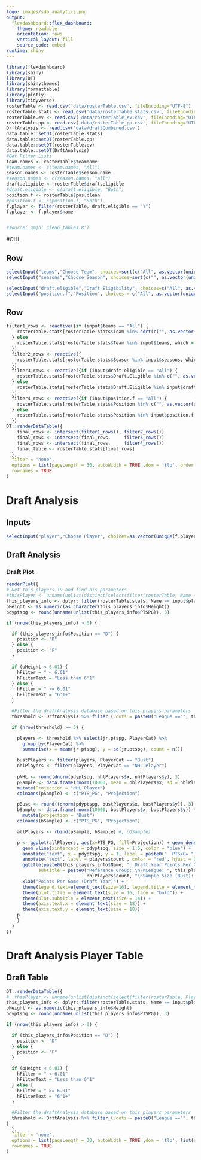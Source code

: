 ```yaml
---
logo: images/sdb_analytics.png
output: 
  flexdashboard::flex_dashboard:
    theme: readable
    orientation: rows
    vertical_layout: fill
    source_code: embed
runtime: shiny
---
```


```r
library(flexdashboard)
library(shiny)
library(DT)
library(shinythemes)
library(formattable)
library(plotly)
library(tidyverse)
rosterTable <- read.csv('data/rosterTable.csv', fileEncoding="UTF-8")
rosterTable.stats <- read.csv('data/rosterTable_stats.csv', fileEncoding="UTF-8")
rosterTable.ev <- read.csv('data/rosterTable_ev.csv', fileEncoding="UTF-8")
rosterTable.pp <- read.csv('data/rosterTable_pp.csv', fileEncoding="UTF-8")
DrftAnalysis <- read.csv('data/draftCombined.csv')
data.table::setDT(rosterTable.stats)
data.table::setDT(rosterTable.pp)
data.table::setDT(rosterTable.ev)
data.table::setDT(DrftAnalysis)
#Get Filter Lists
team.names <- rosterTable$teamname
#team.names <- c(team.names, "All")
season.names <- rosterTable$season.name
#season.names <- c(season.names, "All")
draft.eligible <- rosterTable$draft.eligible
#draft.eligible <- c(draft.eligible, "Both")
position.f <- rosterTable$pos.clean
#position.f <- c(position.f, "Both")
f.player <- filter(rosterTable, draft.eligible == "Y")
f.player <- f.player$name


#source('qmjhl_clean_tables.R')
```

#OHL

Row {data-height=50}
-----------------------------------------------------------------------



```r
selectInput("teams","Choose Team", choices=sort(c("All", as.vector(unique(team.names)))), selected = "All", multiple=FALSE)
selectInput("seasons","Choose Season", choices=sort(c("", as.vector(unique(season.names)))), selected = "2017-18 Regular Season", multiple=TRUE)
```



```r
selectInput("draft.eligible","Draft Eligibility", choices=c("All", as.vector(unique(draft.eligible))), selected = "All",  multiple=FALSE)
selectInput("position.f","Position", choices = c("All", as.vector(unique(position.f))), selected = "All", multiple = FALSE)
```

Row {data-height=500}
-----------------------------------------------------------------------



```r
filter1_rows <- reactive({if (input$teams == "All") {
    rosterTable.stats[rosterTable.stats$Team %in% sort(c("", as.vector(unique(team.names)))), which = TRUE]
  } else
    rosterTable.stats[rosterTable.stats$Team %in% input$teams, which = TRUE]
  })
  filter2_rows <- reactive({
    rosterTable.stats[rosterTable.stats$Season %in% input$seasons, which = TRUE]
  })
  filter3_rows <- reactive({if (input$draft.eligible == "All") {
    rosterTable.stats[rosterTable.stats$Draft.Eligible %in% c("", as.vector(unique(draft.eligible))), which = TRUE]
  } else
    rosterTable.stats[rosterTable.stats$Draft.Eligible %in% input$draft.eligible, which = TRUE]
  })
  filter4_rows <- reactive({if (input$position.f == "All") {
    rosterTable.stats[rosterTable.stats$Position %in% c("", as.vector(unique(position.f))), which = TRUE]
  } else
    rosterTable.stats[rosterTable.stats$Position %in% input$position.f, which = TRUE]
  })
DT::renderDataTable({
    final_rows <- intersect(filter1_rows(), filter2_rows())
    final_rows <- intersect(final_rows,     filter3_rows())
    final_rows <- intersect(final_rows,     filter4_rows())
    final_table <- rosterTable.stats[final_rows]
  },
  filter = 'none',
  options = list(pageLength = 30, autoWidth = TRUE ,dom = 'tlp', order = list(list(11, 'desc')), list(scrolly = TRUE) ,columnDefs = list(list(visible=FALSE, targets=0))),
  rownames = TRUE
)
```

# Draft Analysis

Inputs {.sidebar}
-----------------------------------------------------------------------


```r
selectInput("player","Choose Player", choices=as.vector(unique(f.player)), selected = "", multiple=FALSE)
```

## Draft Analysis {.tabset .tabset-fade .tabset-pills}

### Draft Plot


```r
renderPlot({
# Get this players ID and find his parameters
#thisPlayer <- unname(unlist(distinct(select(filter(rosterTable, Name == input$player), PlayerID))))
this_players_info <- dplyr::filter(rosterTable.stats, Name == input$player)
pHeight <- as.numeric(as.character(this_players_info$Height))
pdyptspg <- round(unname(unlist(this_players_info$PTSPG)), 3)

if (nrow(this_players_info) > 0) {

  if (this_players_info$Position == "D") {
    position <- "D" 
  } else {
    position <- "F"
  }

  if (pHeight < 6.01) {
    hFilter = " < 6.01"
    hFilterText = "Less than 6'1"
  } else {
    hFilter = " >= 6.01"
    hFilterText = "6'1+"
  }

  #Filter the draftAnalysis database based on this players parameters
  threshold <- DrftAnalysis %>% filter_(.dots = paste0("League =='", this_players_info$League, "' & pos.clean =='", position, "' & Height.IN", hFilter))

  if (nrow(threshold) >= 5) {

    players <- threshold %>% select(jr.ptspg, PlayerCat) %>%
      group_by(PlayerCat) %>%
      summarise(x = mean(jr.ptspg), y = sd(jr.ptspg), count = n())

    bustPlayers <- filter(players, PlayerCat == "Bust")
    nhlPlayers <- filter(players, PlayerCat == "NHL Player")
  
    pNHL <- round(dnorm(pdyptspg, nhlPlayers$x, nhlPlayers$y), 3)
    pSample <- data.frame(rnorm(10000, mean = nhlPlayers$x, sd = nhlPlayers$y)) %>%
    mutate(Projection = "NHL Player") 
    colnames(pSample) <- c("PTS_PG", "Projection")

    pBust <- round((dnorm(pdyptspg, bustPlayers$x, bustPlayers$y)), 3)
    bSample <- data.frame(rnorm(10000, bustPlayers$x, bustPlayers$y)) %>%
      mutate(projection = "Bust")
    colnames(bSample) <- c("PTS_PG", "Projection")

    allPlayers <- rbind(pSample, bSample) #, pQSample)

    p <- ggplot(allPlayers, aes(x=PTS_PG, fill=Projection)) + geom_density(alpha=.3) +
      geom_vline(xintercept = pdyptspg, size = 1.5, color = "blue") +
      annotate("text", x = pdyptspg, y = 1, label = paste0("  PTS/G= ", pdyptspg) , color = "black", hjust = 0) +
      annotate("text", label = players$count , color = "red", hjust = 0) +
      ggtitle(paste0(this_players_info$Name, ": Draft Year Points Per Game Threshold Analysis"), 
            subtitle = paste0("Reference Group: \n\nLeague: ", this_players_info$League, "\nPosition: ", position, "\nHeight: ", hFilterText,"(",pHeight,")", "\nSample Size (NHL): ", 
                              nhlPlayers$count, "\nSample Size (Bust): ", bustPlayers$count)) +
      xlab("Points Per Game (Draft Year)") +
      theme(legend.text=element_text(size=16), legend.title = element_text(size = 20)) +
      theme(plot.title = element_text(size = 16, face = "bold")) +
      theme(plot.subtitle = element_text(size = 14)) +
      theme(axis.text.x = element_text(size = 18)) +
      theme(axis.text.y = element_text(size = 18))
    p
    }
  }  
})
```

Draft Analysis Player Table {data-orientation=rows}
=====================================

## Draft Table


```r
DT::renderDataTable({
#  thisPlayer <- unname(unlist(distinct(select(filter(rosterTable, Player == input$player), PlayerID))))
this_players_info <- dplyr::filter(rosterTable.stats, Name == input$player)
pHeight <- as.numeric(this_players_info$Height)
pdyptspg <- round(unname(unlist(this_players_info$PTSPG)), 3)

if (nrow(this_players_info) > 0) {

  if (this_players_info$Position == "D") {
    position <- "D" 
  } else {
    position <- "F"
  }

  if (pHeight < 6.01) {
    hFilter = " < 6.01"
    hFilterText = "Less than 6'1"
  } else {
    hFilter = " >= 6.01"
    hFilterText = "6'1+"
  }

  #Filter the draftAnalysis database based on this players parameters
  threshold <- DrftAnalysis %>% filter_(.dots = paste0("League =='", this_players_info$League, "' & pos.clean =='", position, "' & Height.IN", hFilter))
}
  },
  filter = 'none',
  options = list(pageLength = 30, autoWidth = TRUE ,dom = 'tlp', list(scrolly = TRUE), columnDefs = list(list(visible=FALSE, targets=0))),
  rownames = TRUE
)
```

